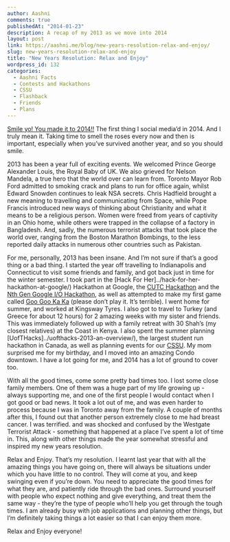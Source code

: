 ```yaml
---
author: Aashni
comments: true
publishedAt: "2014-01-23"
description: A recap of my 2013 as we move into 2014
layout: post
link: https://aashni.me/blog/new-years-resolution-relax-and-enjoy/
slug: new-years-resolution-relax-and-enjoy
title: "New Years Resolution: Relax and Enjoy"
wordpress_id: 132
categories:
  - Aashni Facts
  - Contests and Hackathons
  - CSSU
  - Flashback
  - Friends
  - Plans
---
```


[Smile yo! You made it to 2014!!](http://instagram.com/p/inTMH1Gz5y/) The first thing I social media’d in 2014. And I truly mean it. Taking time to smell the roses every now and then is important, especially when you’ve survived another year, and so you should smile.

2013 has been a year full of exciting events. We welcomed Prince George Alexander Louis, the Royal Baby of UK. We also grieved for Nelson Mandela, a true hero that the world over can learn from. Toronto Mayor Rob Ford admitted to smoking crack and plans to run for office again, whilst Edward Snowden continues to leak NSA secrets. Chris Hadfield brought a new meaning to travelling and communicating from Space, while Pope Francis introduced new ways of thinking about Christianity and what it means to be a religious person. Women were freed from years of captivity in an Ohio home, while others were trapped in the collapse of a factory in Bangladesh. And, sadly, the numerous terrorist attacks that took place the world over, ranging from the Boston Marathon Bombings, to the less reported daily attacks in numerous other countries such as Pakistan.

For me, personally, 2013 has been insane. And I’m not sure if that’s a good thing or a bad thing. I started the year off travelling to Indianapolis and Connecticut to visit some friends and family, and got back just in time for the winter semester. I took part in the [Hack For Her]../hack-for-her-hackathon-at-google/) Hackathon at Google, the [CUTC Hackathon](http://infect.cutc.ca/toronto) and the [Nth Gen Google I/O Hackathon](http://mobile.utoronto.ca/dev-days), as well as attempted to make my first game called [Goo Goo Ka Ka](https://github.com/aashnisshah/googookaka) (please don’t play it. It’s terrible). I went home for summer, and worked at Kingsway Tyres. I also got to travel to Turkey (and Greece for about 12 hours) for 2 amazing weeks with my sister and friends. This was immediately followed up with a family retreat with 30 Shah’s (my closest relatives) at the Coast in Kenya. I also spent the summer planning [UofTHacks]../uofthacks-2013-an-overview/), the largest student run hackathon in Canada, as well as planning events for our [CSSU](http://www.cssu.ca). My mom surprised me for my birthday, and I moved into an amazing Condo downtown. I have a lot going for me, and 2014 has a lot of ground to cover too.

With all the good times, come some pretty bad times too. I lost some close family members. One of them was a huge part of my life growing up - always supporting me, and one of the first people I would contact when I got good or bad news. It took a lot out of me, and was even harder to process because I was in Toronto away from the family. A couple of months after this, I found out that another person extremely close to me had breast cancer. I was terrified. and was shocked and confused by the Westgate Terrorist Attack - something that happened at a place I’ve spent a lot of time in. This, along with other things made the year somewhat stressful and inspired my new years resolution.

Relax and Enjoy. That’s my resolution. I learnt last year that with all the amazing things you have going on, there will always be situations under which you have little to no control. They will come at you, and keep swinging even if you’re down. You need to appreciate the good times for what they are, and patiently ride through the bad ones. Surround yourself with people who expect nothing and give everything, and treat them the same way - they’re the type of people who’ll help you get through the tough times. I am already busy with job applications and planning other things, but I’m definitely taking things a lot easier so that I can enjoy them more.

Relax and Enjoy everyone!
